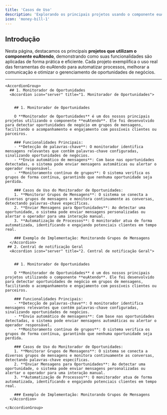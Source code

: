 ```yaml
---
title: 'Casos de Uso'
description: 'Explorando os principais projetos usando o componente euAtendo'
icon: 'money-bill-1'
---
```


## Introdução

Nesta página, destacamos os principais **projetos que utilizam o componente euAtendo**, demonstrando como suas funcionalidades são aplicadas de forma prática e eficiente. Cada projeto exemplifica o uso real das ferramentas do euAtendo para automatizar processos, melhorar a comunicação e otimizar o gerenciamento de oportunidades de negócios.

---

	<AccordionGroup>
	  ## 1. Monitorador de Oportunidades
	  <Accordion icon="server" title="1. Monitorador de Oportunidades">


		## 1. Monitorador de Oportunidades

		O **Monitorador de Oportunidades** é um dos nossos principais projetos utilizando o componente **euAtendo**. Ele foi desenvolvido para detectar oportunidades de negócio em grupos de mensagens, facilitando o acompanhamento e engajamento com possíveis clientes ou parceiros.

		### Funcionalidades Principais:
		- **Detecção de palavras-chave**: O monitorador identifica mensagens relevantes que contêm palavras-chave configuradas, sinalizando oportunidades de negócios.
		- **Envio automático de mensagens**: Com base nas oportunidades detectadas, o sistema pode enviar mensagens automáticas ou alertar o operador responsável.
		- **Monitoramento contínuo de grupos**: O sistema verifica os grupos de forma contínua, garantindo que nenhuma oportunidade seja perdida.

		### Casos de Uso do Monitorador de Oportunidades:
		1. **Monitorar Grupos de Mensagens**: O sistema se conecta a diversos grupos de mensagens e monitora continuamente as conversas, detectando palavras-chave específicas.
		2. **Enviar Mensagens para Oportunidades**: Ao detectar uma oportunidade, o sistema pode enviar mensagens personalizadas ou alertar o operador para uma interação manual.
		3. **Automatização de Processos**: O monitorador atua de forma automatizada, identificando e engajando potenciais clientes em tempo real.

		### Exemplo de Implementação: Monitorando Grupos de Mensagens
	  </Accordion>
	 ## 2. Central de notificação Geral 
	  <Accordion icon="server" title="2. Central de notificação Geral">


		## 1. Monitorador de Oportunidades

		O **Monitorador de Oportunidades** é um dos nossos principais projetos utilizando o componente **euAtendo**. Ele foi desenvolvido para detectar oportunidades de negócio em grupos de mensagens, facilitando o acompanhamento e engajamento com possíveis clientes ou parceiros.

		### Funcionalidades Principais:
		- **Detecção de palavras-chave**: O monitorador identifica mensagens relevantes que contêm palavras-chave configuradas, sinalizando oportunidades de negócios.
		- **Envio automático de mensagens**: Com base nas oportunidades detectadas, o sistema pode enviar mensagens automáticas ou alertar o operador responsável.
		- **Monitoramento contínuo de grupos**: O sistema verifica os grupos de forma contínua, garantindo que nenhuma oportunidade seja perdida.

		### Casos de Uso do Monitorador de Oportunidades:
		1. **Monitorar Grupos de Mensagens**: O sistema se conecta a diversos grupos de mensagens e monitora continuamente as conversas, detectando palavras-chave específicas.
		2. **Enviar Mensagens para Oportunidades**: Ao detectar uma oportunidade, o sistema pode enviar mensagens personalizadas ou alertar o operador para uma interação manual.
		3. **Automatização de Processos**: O monitorador atua de forma automatizada, identificando e engajando potenciais clientes em tempo real.

		### Exemplo de Implementação: Monitorando Grupos de Mensagens
	  </Accordion>

	</AccordionGroup>